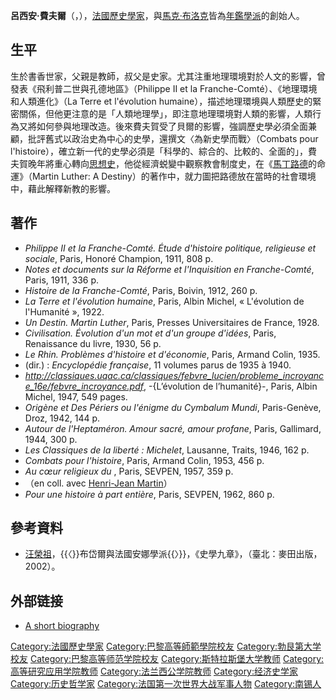 '''呂西安·費夫爾'''（{{lang|fr|Lucien Febvre}}，{{bd|1878年|7月22日|1956年|9月11日|catIdx=F}}），[[法國|法國]][[歷史學家|歷史學家]]，與[[馬克·布洛克|馬克·布洛克]]皆為[[年鑑學派|年鑑學派]]的創始人。

==生平==
生於書香世家，父親是教師，叔父是史家。尤其注重地理環境對於人文的影響，曾發表《飛利普二世與孔德地區》（Philippe II et la Franche-Comté）、《地理環境和人類進化》（La Terre et l'évolution humaine），描述地理環境與人類歷史的緊密關係，但他更注意的是「人類地理學」，即注意地理環境對人類的影響，人類行為又將如何參與地理改造。後來費夫賀受了貝爾的影響，強調歷史學必須全面兼顧，批評舊式以政治史為中心的史學，還撰文〈為新史學而戰〉（Combats pour l'histoire），確立新一代的史學必須是「科學的、綜合的、比較的、全面的」，費夫賀晚年將重心轉向[[思想史|思想史]]，他從經濟蜕變中觀察教會制度史，在《[[馬丁路德|馬丁路德]]的命運》（Martin Luther: A Destiny）的著作中，就力圖把路德放在當時的社會環境中，藉此解釋新教的影響。

==著作==
* ''Philippe II et la Franche-Comté. Étude d'histoire politique, religieuse et sociale'', Paris, Honoré Champion, 1911, 808 p.
* ''Notes et documents sur la Réforme et l'Inquisition en Franche-Comté'', Paris, 1911, 336 p.
* ''Histoire de la Franche-Comté'', Paris, Boivin, 1912, 260 p.
* ''La Terre et l'évolution humaine'', Paris, Albin Michel, « L'évolution de l'Humanité », 1922.
* ''Un Destin. Martin Luther'', Paris, Presses Universitaires de France, 1928.
* ''Civilisation. Évolution d'un mot et d'un groupe d'idées'', Paris, Renaissance du livre, 1930, 56 p.
* ''Le Rhin. Problèmes d'histoire et d'économie'', Paris, Armand Colin, 1935.
* (dir.) : ''Encyclopédie française'', 11 volumes parus de 1935 à 1940.
* ''http://classiques.uqac.ca/classiques/febvre_lucien/probleme_incroyance_16e/febvre_incroyance.pdf{{Wayback|url=http://classiques.uqac.ca/classiques/febvre_lucien/probleme_incroyance_16e/febvre_incroyance.pdf |date=20201126214212 }}'', -{L’évolution de l’humanité}-, Paris, Albin Michel, 1947, 549 pages.
* ''Origène et Des Périers ou l'énigme du Cymbalum Mundi'', Paris-Genève, Droz, 1942, 144 p.
* ''Autour de l'Heptaméron. Amour sacré, amour profane'', Paris, Gallimard, 1944, 300 p.
* ''Les Classiques de la liberté : Michelet'', Lausanne, Traits, 1946, 162 p.
* ''Combats pour l'histoire'', Paris, Armand Colin, 1953, 456 p.
* ''Au cœur religieux du {{s-|XVI|e}}'', Paris, SEVPEN, 1957, 359 p.
*（en coll. avec [[Henri-Jean_Martin|Henri-Jean Martin]]）{{Cite book |publisher=Albin Michel|script-title=fr:L’Apparition du livre|language=fr |location=Paris |year=1958 |publi=1971, 1999|pages=600 |format=19×12,5 cm|isbn=2-226-10689-8}}
* ''Pour une histoire à part entière'', Paris, SEVPEN, 1962, 860 p.

==參考資料==
*[[汪榮祖|汪榮祖]]，{{〈}}布岱爾與法國安娜學派{{〉}}，《史學九章》，（臺北：麥田出版，2002）。

==外部链接==
*[http://www.culture.fr/Groups/livre_et_litterature/article_59_fr A short biography]{{dead link|date=November 2017 |bot=InternetArchiveBot |fix-attempted=yes }}

{{年鉴学派}}
{{Authority control}}
{{DEFAULTSORT:Febvre, Lucien}}
[[Category:法國歷史學家|Category:法國歷史學家]]
[[Category:巴黎高等師範學院校友|Category:巴黎高等師範學院校友]]
[[Category:勃艮第大学校友|Category:勃艮第大学校友]]
[[Category:巴黎高等师范学院校友|Category:巴黎高等师范学院校友]]
[[Category:斯特拉斯堡大学教师|Category:斯特拉斯堡大学教师]]
[[Category:高等研究应用学院教师|Category:高等研究应用学院教师]]
[[Category:法兰西公学院教师|Category:法兰西公学院教师]]
[[Category:经济史学家|Category:经济史学家]]
[[Category:历史哲学家|Category:历史哲学家]]
[[Category:法国第一次世界大战军事人物|Category:法国第一次世界大战军事人物]]
[[Category:南锡人|Category:南锡人]]